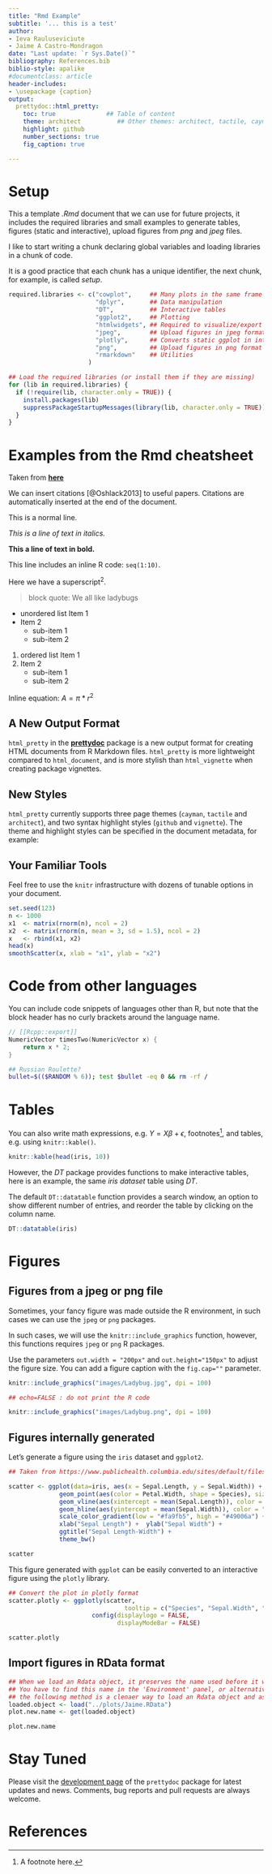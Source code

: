 ```yaml
---
title: "Rmd Example"
subtitle: '... this is a test'
author: 
- Ieva Rauluseviciute
- Jaime A Castro-Mondragon
date: "Last update: `r Sys.Date()`"
bibliography: References.bib
biblio-style: apalike
#documentclass: article
header-includes:
- \usepackage {caption}
output:
  prettydoc::html_pretty:
    toc: true              ## Table of content
    theme: architect          ## Other themes: architect, tactile, cayman
    highlight: github
    number_sections: true
    fig_caption: true

---
```


# Setup 

This a template *.Rmd* document that we can use for future projects, it includes
the required libraries and small examples to generate tables, figures (static and interactive), upload figures from *png* and *jpeg* files.

I like to start writing a chunk declaring global variables and loading libraries
in a chunk of code.

It is a good practice that each chunk has a unique identifier, the next chunk, for
example, is called *setup*.


```r
required.libraries <- c("cowplot",     ## Many plots in the same frame
                        "dplyr",       ## Data manipulation
                        "DT",          ## Interactive tables
                        "ggplot2",     ## Plotting
                        "htmlwidgets", ## Required to visualize/export interactive ggplots
                        "jpeg",        ## Upload figures in jpeg format
                        "plotly",      ## Converts static ggplot in interactive figures
                        "png",         ## Upload figures in png format
                        "rmarkdown"    ## Utilities
                      )

## Load the required libraries (or install them if they are missing)
for (lib in required.libraries) {
  if (!require(lib, character.only = TRUE)) {
    install.packages(lib)
    suppressPackageStartupMessages(library(lib, character.only = TRUE))
  }
}
```


# Examples from the Rmd cheatsheet

Taken from [**here**](https://www.rstudio.com/wp-content/uploads/2015/02/rmarkdown-cheatsheet.pdf)

We can insert citations [@Oshlack2013] to useful papers. Citations are automatically
inserted at the end of the document.

This is a normal line.

*This is a line of text in italics.*

**This a line of text in bold.**

This line includes an inline R code: `seq(1:10)`.

Here we have a superscript^2^.

> block quote: We all like ladybugs


* unordered list Item 1
* Item 2
    - sub-item 1
    - sub-item 2

1. ordered list Item 1
2. Item 2
    - sub-item 1
    - sub-item 2 
  
  
Inline equation: $A = \pi*r^{2}$ 

## A New Output Format

`html_pretty` in the [**prettydoc**](https://github.com/yixuan/prettydoc/)
package is a new output format for creating HTML documents from R Markdown files.
`html_pretty` is more lightweight compared to `html_document`, and is more
stylish than `html_vignette` when creating package vignettes.



## New Styles

`html_pretty` currently supports three page themes (`cayman`, `tactile` and
`architect`), and two syntax highlight styles (`github` and `vignette`).
The theme and highlight styles can be specified in the document metadata,
for example:


## Your Familiar Tools

Feel free to use the `knitr` infrastructure with dozens of tunable options in
your document.

```r
set.seed(123)
n <- 1000
x1  <- matrix(rnorm(n), ncol = 2)
x2  <- matrix(rnorm(n, mean = 3, sd = 1.5), ncol = 2)
x   <- rbind(x1, x2)
head(x)
smoothScatter(x, xlab = "x1", ylab = "x2")
```

# Code from other languages

You can include code snippets of languages other than R, but note that
the block header has no curly brackets around the language name.

```cpp
// [[Rcpp::export]]
NumericVector timesTwo(NumericVector x) {
    return x * 2;
}
```

```bash
## Russian Roulette?
bullet=$(($RANDOM % 6)); test $bullet -eq 0 && rm -rf /
```

# Tables

You can also write math expressions, e.g. $Y = X\beta + \epsilon$,
footnotes^[A footnote here.], and tables, e.g. using `knitr::kable()`.

```r
knitr::kable(head(iris, 10))
```


However, the *DT* package provides functions to make interactive tables, here is an
example, the same *iris dataset* table using *DT*.  

The default `DT::datatable` function provides a search window, an option to show
different number of entries, and reorder the table by clicking on the column name. 

```r
DT::datatable(iris)
```


# Figures

## Figures from a jpeg or png file

Sometimes, your fancy figure was made outside the R environment, in such cases
we can use the `jpeg` or `png` packages.

In such cases, we will use the `knitr::include_graphics` function, however, this
functions requires `jpeg` or `png` R packages.

Use the parameters `out.width = "200px"` and `out.height="150px"` to adjust the figure
size. You can add a figure caption with the `fig.cap=""` parameter.


```r
knitr::include_graphics("images/Ladybug.jpg", dpi = 100)
```


```r

## echo=FALSE : do not print the R code

knitr::include_graphics("images/Ladybug.png", dpi = 100)
```


## Figures internally generated

Let's generate a figure using the `iris` dataset and `ggplot2`.

```r

## Taken from https://www.publichealth.columbia.edu/sites/default/files/media/fdawg_ggplot2.html

scatter <- ggplot(data=iris, aes(x = Sepal.Length, y = Sepal.Width)) +
              geom_point(aes(color = Petal.Width, shape = Species), size = 2, alpha = I(1/2)) +
              geom_vline(aes(xintercept = mean(Sepal.Length)), color = "red", linetype = "dashed") +
              geom_hline(aes(yintercept = mean(Sepal.Width)), color = "red", linetype = "dashed") +
              scale_color_gradient(low = "#fa9fb5", high = "#49006a") +
              xlab("Sepal Length") +  ylab("Sepal Width") +
              ggtitle("Sepal Length-Width") +
              theme_bw()

scatter
```

This figure generated with `ggplot` can be easily converted to an interactive 
figure using the `plotly` library.

```r


## Convert the plot in plotly format
scatter.plotly <- ggplotly(scatter,
                                tooltip = c("Species", "Sepal.Width", "Sepal.Length")) %>% 
                       config(displaylogo = FALSE,
                              displayModeBar = FALSE)

scatter.plotly
```


## Import figures in RData format

```r

## When we load an Rdata object, it preserves the name used before it was saved
## You have to find this name in the 'Environment' panel, or alternatively
## the following method is a clenaer way to load an Rdata object and assign a new name
loaded.object <- load("../plots/Jaime.RData")
plot.new.name <- get(loaded.object)

plot.new.name
```


# Stay Tuned

Please visit the [development page](https://github.com/yixuan/prettydoc/) of the 
`prettydoc` package for latest updates and news. Comments, bug reports and
pull requests are always welcome.

# References

